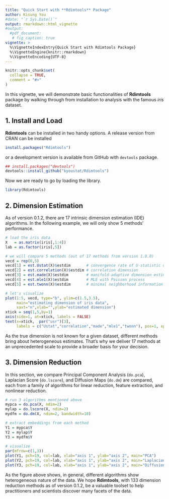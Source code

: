 ```yaml
---
title: "Quick Start with **Rdimtools** Package"
author: Kisung You
#date: "`r Sys.Date()`"
output: rmarkdown::html_vignette
#output:
  #pdf_document:
   # fig_caption: true
vignette: >
  %\VignetteIndexEntry{Quick Start with Rdimtools Package}
  %\VignetteEngine{knitr::rmarkdown}
  %\VignetteEncoding{UTF-8}
---
```


```r
knitr::opts_chunk$set(
  collapse = TRUE,
  comment = "#>"
)
```

In this vignette, we will demonstrate basic functionalities of **Rdimtools** package by walking through from installation to analysis with the famous *iris* dataset. 


## 1. Install and Load

**Rdimtools** can be installed in two handy options. A release version from CRAN can be installed
```r
install.packages("Rdimtools")
```
or a development version is available from GitHub with `devtools` package.
```r
## install.packages("devtools")
devtools::install_github("kyoustat/Rdimtools")
```

Now we are ready to go by loading the library.
```r
library(Rdimtools)
```

## 2. Dimension Estimation

As of version 0.1.2, there are 17 intrinsic dimension estimation (IDE) algorithms. In the following example, we will only show 5 methods' performance.


```r
# load the iris data
X   = as.matrix(iris[,1:4])
lab = as.factor(iris[,5])

# we will compare 5 methods (out of 17 methods from version 1.0.0)
vecd = rep(0,5)
vecd[1] = est.Ustat(X)$estdim       # convergence rate of U-statistic on manifold
vecd[2] = est.correlation(X)$estdim # correlation dimension
vecd[3] = est.made(X)$estdim        # manifold-adaptive dimension estimation
vecd[4] = est.mle1(X)$estdim        # MLE with Poisson process
vecd[5] = est.twonn(X)$estdim       # minimal neighborhood information

# let's visualize
plot(1:5, vecd, type="b", ylim=c(1.5,3.5), 
     main="estimating dimension of iris data",
     xaxt="n",xlab="",ylab="estimated dimension")
xtick = seq(1,5,by=1)
axis(side=1, at=xtick, labels = FALSE)
text(x=xtick,  par("usr")[3], 
     labels = c("Ustat","correlation","made","mle1","twonn"), pos=1, xpd = TRUE)
```

As the true dimension is not known for a given dataset, different methods bring about heterogeneous estimates. That's why we deliver 17 methods at an unprecedented scale to provide a broader basis for your decision.

## 3. Dimension Reduction

In this section, we compare Principal Component Analysis (`do.pca`), Laplacian Score (`do.lscore`), and Diffusion Maps (`do.dm`) are compared, each from a family of algorithms for linear reduction, feature extraction, and nonlinear reduction.

```r
# run 3 algorithms mentioned above
mypca = do.pca(X, ndim=2)
mylap = do.lscore(X, ndim=2)
mydfm = do.dm(X, ndim=2, bandwidth=10)

# extract embeddings from each method
Y1 = mypca$Y
Y2 = mylap$Y
Y3 = mydfm$Y
  
# visualize
par(mfrow=c(1,3))
plot(Y1, pch=19, col=lab, xlab="axis 1", ylab="axis 2", main="PCA")
plot(Y2, pch=19, col=lab, xlab="axis 1", ylab="axis 2", main="Laplacian Score")
plot(Y3, pch=19, col=lab, xlab="axis 1", ylab="axis 2", main="Diffusion Maps")
```

As the figure above shows, in general, different algorithms show heterogeneous nature of the data. We hope **Rdimtools**, with 133 dimension reduction methods as of version 0.1.2, be a valuable toolset to help practitioners and scientists discover many facets of the data.
